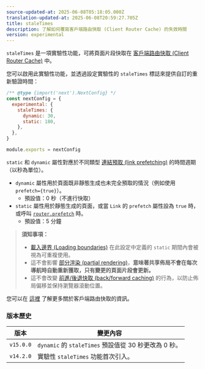 ```yaml
---
source-updated-at: 2025-06-08T05:18:05.000Z
translation-updated-at: 2025-06-08T20:59:27.705Z
title: staleTimes
description: 了解如何覆寫客戶端路由快取 (Client Router Cache) 的失效時間
version: experimental
---
```


`staleTimes` 是一項實驗性功能，可將頁面片段快取在 [客戶端路由快取 (Client Router Cache)](/docs/app/deep-dive/caching#client-side-router-cache) 中。

您可以啟用此實驗性功能，並透過設定實驗性的 `staleTimes` 標誌來提供自訂的重新驗證時間：

```js filename="next.config.js"
/** @type {import('next').NextConfig} */
const nextConfig = {
  experimental: {
    staleTimes: {
      dynamic: 30,
      static: 180,
    },
  },
}

module.exports = nextConfig
```

`static` 和 `dynamic` 屬性對應於不同類型 [連結預取 (link prefetching)](/docs/app/api-reference/components/link#prefetch) 的時間週期（以秒為單位）。

- `dynamic` 屬性用於頁面既非靜態生成也未完全預取的情況（例如使用 `prefetch={true}`）。
  - 預設值：0 秒（不進行快取）
- `static` 屬性用於靜態生成的頁面，或當 `Link` 的 `prefetch` 屬性設為 `true` 時，或呼叫 [`router.prefetch`](/docs/app/deep-dive/caching#routerprefetch) 時。
  - 預設值：5 分鐘

> **須知事項：**
>
> - [載入邊界 (Loading boundaries)](/docs/app/api-reference/file-conventions/loading) 在此設定中定義的 `static` 期間內會被視為可重複使用。
> - 這不會影響 [部分渲染 (partial rendering)](/docs/app/getting-started/linking-and-navigating#client-side-transitions)，**意味著共享佈局不會在每次導航時自動重新獲取，只有變更的頁面片段會更新。**
> - 這不會改變 [前進/後退快取 (back/forward caching)](/docs/app/deep-dive/caching#client-side-router-cache) 的行為，以防止佈局偏移並保持瀏覽器滾動位置。

您可以在 [這裡](/docs/app/deep-dive/caching#client-side-router-cache) 了解更多關於客戶端路由快取的資訊。

### 版本歷史

| 版本       | 變更內容                                                   |
| ---------- | --------------------------------------------------------- |
| `v15.0.0` | `dynamic` 的 `staleTimes` 預設值從 30 秒更改為 0 秒。     |
| `v14.2.0` | 實驗性 `staleTimes` 功能首次引入。                        |
